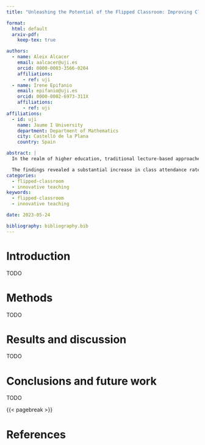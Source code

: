 ```yaml
---
title: "Unleashing the Potential of the Flipped Classroom: Improving Class Attendance and Final Grades in Statistics Applied to Public Management and Administration"

format:
  html: default
  arxiv-pdf:
    keep-tex: true

authors:
  - name: Aleix Alcacer
    email: aalcacer@uji.es
    orcid: 0000-0003-3566-0204
    affiliations:
      - ref: uji
  - name: Irene Epifanio
    email: epifanio@uji.es
    orcid: 0000-0002-6973-311X
    affiliations:
      - ref: uji
affiliations:
  - id: uji
    name: Jaume I University
    department: Department of Mathematics
    city: Castelló de la Plana
    country: Spain

abstract: |
  In the realm of higher education, traditional lecture-based approaches have faced challenges from innovative teaching methodologies such as the flipped classroom [@bishop2013flipped]. This study aims to assess the effectiveness of the flipped classroom model in enhancing class attendance and final grades among undergraduate students enrolled in the course Statistics Applied to Public Management and Administration. Employing a quasi-experimental design, two groups of students were examined: the previous year's group experienced a lecture-based format, while the current year's group participated in a flipped classroom intervention specifically designed for this course. Data on class attendance and final grades were collected and compared between the two groups.

  The findings revealed a substantial increase in class attendance rates within the flipped-based classes group compared to the lecture-based classes group of the previous year. Furthermore, students in the flipped-based classes group demonstrated notable improvements in their final grades in comparison to their counterparts in the previous year's lecture-based classes group. These results highlight the potential efficacy of the flipped classroom model when applied to the course Statistics Applied to Public Management and Administration in fostering student engagement and academic performance. Implications for educators are discussed, and suggestions for further research are provided.
categories:
  - flipped-classroom
  - innovative teaching
keywords: 
  - flipped-classroom
  - innovative teaching

date: 2023-05-24

bibliography: bibliography.bib
---
```


# Introduction

TODO

# Methods

TODO

# Results and discussion

TODO

# Conclusions and future work

TODO

{{< pagebreak >}}

# References {.unnumbered}

::: {#refs}
:::
